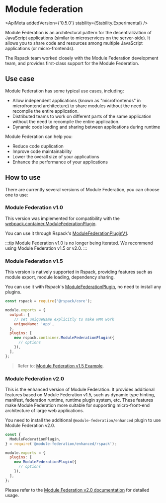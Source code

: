 
# Module federation

<ApiMeta addedVersion={'0.5.0'} stability={Stability.Experimental} />

Module Federation is an architectural pattern for the decentralization of JavaScript applications (similar to microservices on the server-side). It allows you to share code and resources among multiple JavaScript applications (or micro-frontends).

The Rspack team worked closely with the Module Federation development team, and provides first-class support for the Module Federation.

## Use case

Module Federation has some typical use cases, including:

- Allow independent applications (known as "microfrontends" in microfrontend architecture) to share modules without the need to recompile the entire application.
- Distributed teams to work on different parts of the same application without the need to recompile the entire application.
- Dynamic code loading and sharing between applications during runtime

Module Federation can help you:

- Reduce code duplication
- Improve code maintainability
- Lower the overall size of your applications
- Enhance the performance of your applications

## How to use

There are currently several versions of Module Federation, you can choose one to use:

### Module Federation v1.0

This version was implemented for compatibility with the [webpack.container.ModuleFederationPlugin](https://webpack.js.org/plugins/module-federation-plugin/).

You can use it through Rspack's [ModuleFederationPluginV1](/plugins/webpack/module-federation-plugin-v1).

:::tip
Module Federation v1.0 is no longer being iterated. We recommend using Module Federation v1.5 or v2.0.
:::

### Module Federation v1.5

This version is natively supported in Rspack, providing features such as module export, module loading, dependency sharing.

You can use it with Rspack's [ModuleFederationPlugin](/plugins/webpack/module-federation-plugin), no need to install any plugins.

```js title="rspack.config.js"
const rspack = require('@rspack/core');

module.exports = {
  output: {
    // set uniqueName explicitly to make HMR work
    uniqueName: 'app',
  },
  plugins: [
    new rspack.container.ModuleFederationPlugin({
      // options
    }),
  ],
};
```

> Refer to: [Module Federation v1.5 Example](https://github.com/rspack-contrib/rspack-examples/tree/main/rspack/module-federation-v1.5).

### Module Federation v2.0

This is the enhanced version of Module Federation. It provides additional features based on Module Federation v1.5, such as dynamic type hinting, manifest, federation runtime, runtime plugin system, etc. These features make Module Federation more suitable for supporting micro-front-end architecture of large web applications.

You need to install the additional `@module-federation/enhanced` plugin to use Module Federation v2.0.

```js title="rspack.config.js"
const {
  ModuleFederationPlugin,
} = require('@module-federation/enhanced/rspack');

module.exports = {
  plugins: [
    new ModuleFederationPlugin({
      // options
    }),
  ],
};
```

Please refer to the [Module Federation v2.0 documentation](https://module-federation.io/) for detailed usage.
